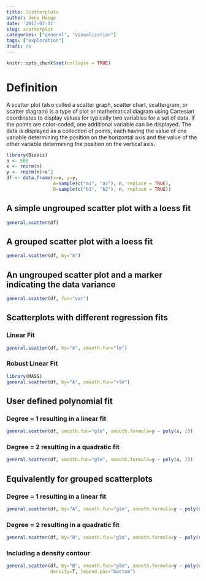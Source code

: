 ```yaml
---
title: Scatterplots
author: Jens Hooge
date: '2017-07-11'
slug: scatterplot
categories: ["general", "visualization"]
tags: ["exploration"]
draft: no
---
```


```r
knitr::opts_chunk$set(collapse = TRUE)
```

# Definition

A scatter plot (also called a scatter graph, scatter chart, scattergram, or scatter diagram) is a type of plot or mathematical diagram using Cartesian coordinates to display values for typically two variables for a set of data. If the points are color-coded, one additional variable can be displayed. The data is displayed as a collection of points, each having the value of one variable determining the position on the horizontal axis and the value of the other variable determining the position on the vertical axis.

```r
library(BioViz)
n <- 500
x <- rnorm(n)
y <- rnorm(n)+x^2
df <- data.frame(x=x, y=y, 
                 A=sample(c("a1", "a2"), n, replace = TRUE),
                 B=sample(c("b1", "b2"), n, replace = TRUE))
```

## A simple ungrouped scatter plot with a loess fit
```r
general.scatter(df)
```

## A grouped scatter plot with a loess fit
```r
general.scatter(df, by="A")
```

## An ungrouped scatter plot and a marker indicating the data variance
```r
general.scatter(df, fun="var")
```

## Scatterplots with different regression fits
### Linear Fit

```r
general.scatter(df, by="A", smooth.fun="lm")
```

### Robust Linear Fit
```r
library(MASS)
general.scatter(df, by="A", smooth.fun="rlm")
```

## User defined polynomial fit
### Degree = 1 resulting in a linear fit
```r
general.scatter(df, smooth.fun="glm", smooth.formula=y ~ poly(x, 1)) 
```

### Degree = 2 resulting in a quadratic fit
```r
general.scatter(df, smooth.fun="glm", smooth.formula=y ~ poly(x, 2))
```

## Equivalently for grouped scatterplots
### Degree = 1 resulting in a linear fit
```r
general.scatter(df, by="A", smooth.fun="glm", smooth.formula=y ~ poly(x, 1))
```

### Degree = 2 resulting in a quadratic fit
```r
general.scatter(df, by="B", smooth.fun="glm", smooth.formula=y ~ poly(x, 2))
```

### Including a density contour
```r
general.scatter(df, by="B", smooth.fun="glm", smooth.formula=y ~ poly(x, 2),
                density=T, legend.pos="bottom")
```
